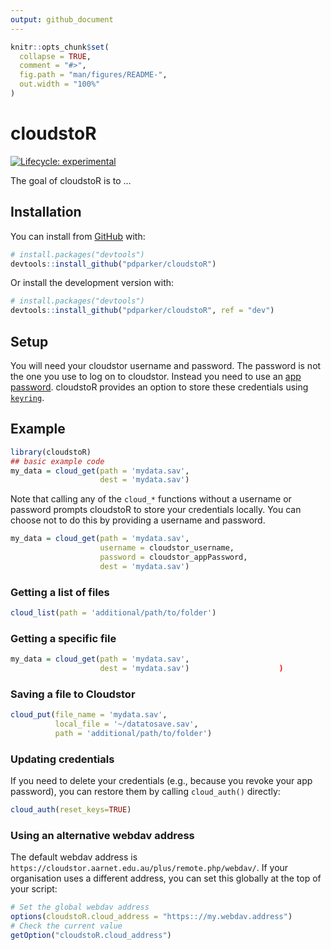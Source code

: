 ```yaml
---
output: github_document
---
```


<!-- README.md is generated from README.Rmd. Please edit that file -->

```r
knitr::opts_chunk$set(
  collapse = TRUE,
  comment = "#>",
  fig.path = "man/figures/README-",
  out.width = "100%"
)
```

# cloudstoR

<!-- badges: start -->
[![Lifecycle: experimental](https://img.shields.io/badge/lifecycle-experimental-orange.svg)](https://www.tidyverse.org/lifecycle/#experimental)

<!-- badges: end -->

The goal of cloudstoR is to ...

## Installation

You can install from [GitHub](https://github.com/) with:

``` r
# install.packages("devtools")
devtools::install_github("pdparker/cloudstoR")
```

Or install the development version with:

``` r
# install.packages("devtools")
devtools::install_github("pdparker/cloudstoR", ref = "dev")
```

## Setup
You will need your cloudstor username and password. The password is not the one you use to log on to cloudstor. Instead you need to use an [app password](https://support.aarnet.edu.au/hc/en-us/articles/236034707-How-do-I-manage-change-my-passwords-). cloudstoR provides an option to store these credentials using [`keyring`](https://github.com/r-lib/keyring).

## Example

```r
library(cloudstoR)
## basic example code
my_data = cloud_get(path = 'mydata.sav',
                    dest = 'mydata.sav')
```

Note that calling any of the `cloud_*` functions without a username or password prompts cloudstoR to store your credentials locally. You can choose not to do this by providing a username and password. 

```r
my_data = cloud_get(path = 'mydata.sav',
                    username = cloudstor_username,
                    password = cloudstor_appPassword,
                    dest = 'mydata.sav')
```

### Getting a list of files

```r
cloud_list(path = 'additional/path/to/folder')
```

### Getting a specific file

```r
my_data = cloud_get(path = 'mydata.sav',
                    dest = 'mydata.sav')                    )
```

### Saving a file to Cloudstor

```r
cloud_put(file_name = 'mydata.sav',
          local_file = '~/datatosave.sav',
          path = 'additional/path/to/folder')
```

### Updating credentials

If you need to delete your credentials (e.g., because you revoke your app password), you can restore them by calling `cloud_auth()` directly:

```r
cloud_auth(reset_keys=TRUE)
```

### Using an alternative webdav address

The default webdav address is `https://cloudstor.aarnet.edu.au/plus/remote.php/webdav/`. If your organisation uses a different address, you can set this globally at the top of your script:

```r
# Set the global webdav address
options(cloudstoR.cloud_address = "https:://my.webdav.address")
# Check the current value
getOption("cloudstoR.cloud_address")
```

